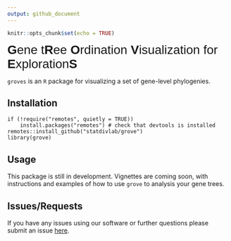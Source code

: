```yaml
---
output: github_document
---
```

<!-- README.md is generated from README.Rmd. Please edit that file -->
```r
knitr::opts_chunk$set(echo = TRUE)
```
<span style="font-family:Arial; font-size:2em;"> **G**ene t**R**ee **O**rdination **V**isualization for **E**xploration**S**</span>

`groves` is an `R` package for visualizing a set of gene-level phylogenies. 

## Installation

```
if (!require("remotes", quietly = TRUE))
    install.packages("remotes") # check that devtools is installed
remotes::install_github("statdivlab/grove") 
library(grove)
```

## Usage 
This package is still in development. Vignettes are coming soon, with instructions and examples of how to use `grove` to analysis
your gene trees. 

## Issues/Requests 

If you have any issues using our software or further questions please submit an issue [here](https://github.com/statdivlab/grove/issues). 
